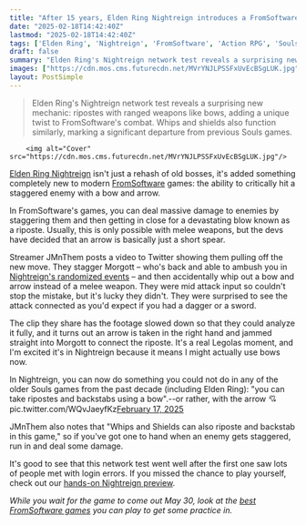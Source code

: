```yaml
---
title: "After 15 years, Elden Ring Nightreign introduces a FromSoftware first: you can stab a dude with an arrow like you're Legolas"
date: "2025-02-18T14:42:40Z"
lastmod: "2025-02-18T14:42:40Z"
tags: ['Elden Ring', 'Nightreign', 'FromSoftware', 'Action RPG', 'Soulslike', 'PC', 'PS5', 'Xbox']
draft: false
summary: "Elden Ring's Nightreign network test reveals a surprising new mechanic:  ripostes with ranged weapons like bows, adding a unique twist to FromSoftware's combat.  Whips and shields also function similarly, marking a significant departure from previous Souls games."
images: ["https://cdn.mos.cms.futurecdn.net/MVrYNJLPSSFxUvEcBSgLUK.jpg"]
layout: PostSimple
---
```

> Elden Ring's Nightreign network test reveals a surprising new mechanic:  ripostes with ranged weapons like bows, adding a unique twist to FromSoftware's combat.  Whips and shields also function similarly, marking a significant departure from previous Souls games.


        <img alt="Cover" src="https://cdn.mos.cms.futurecdn.net/MVrYNJLPSSFxUvEcBSgLUK.jpg"/>
        
[<u>Elden Ring Nightreign</u>](https://www.gamesradar.com/games/action-rpg/elden-ring-nightreign-guide/) isn't just a rehash of old bosses, it's added something completely new to modern [FromSoftware](https://www.gamesradar.com/tag/fromsoftware/) games: the ability to critically hit a staggered enemy with a bow and arrow.

In FromSoftware's games, you can deal massive damage to enemies by staggering them and then getting in close for a devastating blow known as a riposte. Usually, this is only possible with melee weapons, but the devs have decided that an arrow is basically just a short spear.

Streamer JMnThem posts a video to Twitter showing them pulling off the new move. They stagger Morgott – who's back and able to ambush you in [<u>Nightreign's randomized events</u>](https://www.gamesradar.com/games/action-rpg/the-random-events-in-elden-ring-nightreign-are-the-funniest-thing-fromsoftwares-ever-cooked-up-from-a-rain-of-ants-to-morgott-jump-scares/) – and then accidentally whip out a bow and arrow instead of a melee weapon. They were mid attack input so couldn't stop the mistake, but it's lucky they didn't. They were surprised to see the attack connected as you'd expect if you had a dagger or a sword.

The clip they share has the footage slowed down so that they could analyze it fully, and it turns out an arrow is taken in the right hand and jammed straight into Morgott to connect the riposte. It's a real Legolas moment, and I'm excited it's in Nightreign because it means I might actually use bows now.

In Nightreign, you can now do something you could not do in any of the older Souls games from the past decade (including Elden Ring): "you can take ripostes and backstabs using a bow".--or rather, with the arrow 💘 pic.twitter.com/WQvJaeyfKz[February 17, 2025](https://twitter.com/cantworkitout/status/1891404958076912003)

JMnThem also notes that "Whips and Shields can also riposte and backstab in this game," so if you've got one to hand when an enemy gets staggered, run in and deal some damage.

It's good to see that this network test went well after the first one saw lots of people met with login errors. If you missed the chance to play yourself, check out our [<u>hands-on Nightreign preview</u>](https://www.gamesradar.com/games/rpg/elden-ring-nightreign-feels-like-a-mod-in-the-best-way-and-after-playing-it-for-over-3-hours-i-think-fromsoftware-can-actually-pull-off-this-roguelike-pivot/).

*While you wait for the game to come out May 30, look at the *[<u><em>best FromSoftware games</em></u>](https://www.gamesradar.com/best-fromsoftware-games/)* you can play to get some practice in.*
        